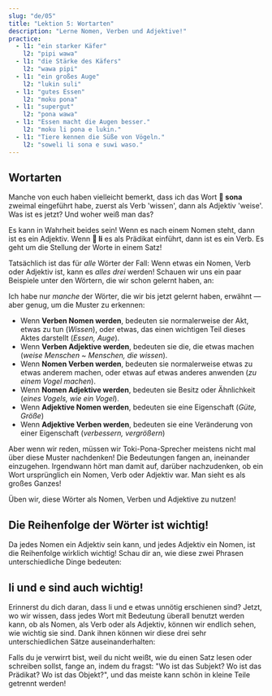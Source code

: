 ```yaml
---
slug: "de/05"
title: "Lektion 5: Wortarten"
description: "Lerne Nomen, Verben und Adjektive!"
practice:
  - l1: "ein starker Käfer"
    l2: "pipi wawa"
  - l1: "die Stärke des Käfers"
    l2: "wawa pipi"
  - l1: "ein großes Auge"
    l2: "lukin suli"
  - l1: "gutes Essen"
    l2: "moku pona"
  - l1: "supergut"
    l2: "pona wawa"
  - l1: "Essen macht die Augen besser."
    l2: "moku li pona e lukin."
  - l1: "Tiere kennen die Süße von Vögeln."
    l2: "soweli li sona e suwi waso."
---
```



## Wortarten

Manche von euch haben vielleicht bemerkt, dass ich das Wort **󱥡 sona** zweimal eingeführt habe, zuerst als Verb 'wissen', dann als Adjektiv 'weise'. Was ist es jetzt? Und woher weiß man das?

Es kann in Wahrheit beides sein! Wenn es nach einem Nomen steht, dann ist es ein Adjektiv. Wenn **󱤧 li** es als Prädikat einführt, dann ist es ein Verb. Es geht um die Stellung der Worte in einem Satz!

Tatsächlich ist das für *alle* Wörter der Fall: Wenn etwas ein Nomen, Verb oder Adjektiv ist, kann es _alles drei_ werden! Schauen wir uns ein paar Beispiele unter den Wörtern, die wir schon gelernt haben, an:

<List>
  <Word sl="lukin" m="N: Auge; V: sehen" />
  <Word sl="moku" m="N: Essen; V: zu sich nehmen; essen" />
  <Word sl="sona" m="N: Wissen, Weisheit; V: wissen; Adj: schlau, weise" />
  <Word sl="suli" m="N: Größe; V: vergrößern, betonen; Adj: groß, wichtig" />
  <Word sl="pona" m="N: Güte; V: verbessern; Adj: gut, gemütlich" />
  <Word sl="waso" m="N: Vogel; V: zu einem Vogel machen; Adj: eines Vogels, wie ein Vogel" />
</List>

Ich habe nur *manche* der Wörter, die wir bis jetzt gelernt haben, erwähnt — aber genug, um die Muster zu erkennen:
* Wenn **Verben Nomen werden**, bedeuten sie normalerweise der Akt, etwas zu tun (*Wissen*), oder etwas, das einen wichtigen Teil dieses Aktes darstellt (*Essen, Auge*).
* Wenn **Verben Adjektive werden**, bedeuten sie die, die etwas machen (*weise Menschen ~ Menschen, die wissen*).
* Wenn **Nomen Verben werden**, bedeuten sie normalerweise etwas zu etwas anderem machen, oder etwas auf etwas anderes anwenden (*zu einem Vogel machen*).
* Wenn **Nomen Adjektive werden**, bedeuten sie Besitz oder Ähnlichkeit (*eines Vogels, wie ein Vogel*).
* Wenn **Adjektive Nomen werden**, bedeuten sie eine Eigenschaft (*Güte, Größe*)
* Wenn **Adjektive Verben werden**, bedeuten sie eine Veränderung von einer Eigenschaft (*verbessern, vergrößern*)

Aber wenn wir reden, müssen wir Toki-Pona-Sprecher meistens nicht mal über diese Muster nachdenken! Die Bedeutungen fangen an, ineinander einzugehen. Irgendwann hört man damit auf, darüber nachzudenken, ob ein Wort ursprünglich ein Nomen, Verb oder Adjektiv war. Man sieht es als großes Ganzes!

Üben wir, diese Wörter als Nomen, Verben und Adjektive zu nutzen!

<List>
  <Sentence sl="lukin li pona e sona." m="Augen verbessern Wissen." />
  <Sentence sl="moku li suli e pipi." m="Essen bringt die Käfer dazu, größer zu wachsen." />
  <Sentence
    sl="moku li wawa e soweli lili."
    m="Essen stärkt das kleine Tier."
  />
</List>

## Die Reihenfolge der Wörter ist wichtig!

Da jedes Nomen ein Adjektiv sein kann, und jedes Adjektiv ein Nomen, ist die Reihenfolge wirklich wichtig! Schau dir an, wie diese zwei Phrasen unterschiedliche Dinge bedeuten:

<List>
  <Word sl="soweli suli" m="großes Tier" />
  <Word sl="suli soweli" m="die Größe des Tieres" />
  <Sentence
    sl="soweli suli li sona e suli soweli."
    m="Das große Tier kennt die Größe des Tieres."
  />
</List>

## li und e sind auch wichtig!

Erinnerst du dich daran, dass li und e etwas unnötig erschienen sind? Jetzt, wo wir wissen, dass jedes Wort mit Bedeutung überall benutzt werden kann, ob als Nomen, als Verb oder als Adjektiv, können wir endlich sehen, wie wichtig sie sind. Dank ihnen können wir diese drei sehr unterschiedlichen Sätze auseinanderhalten:

<List>
  <Word sl="soweli sona" m="weises Tier" />
  <Word sl="sona pona" m="gutes Wissen, gut wissen" />
  <Word sl="pona waso" m="die Güte des Vogels" />
  <Sentence
    sl="soweli sona li pona e waso."
    m="Das weise Tier hilft dem Vogel."
  />
  <Sentence
    sl="soweli li sona pona e waso."
    m="Das Tier kennt den Vogel gut."
  />
  <Sentence
    sl="soweli li sona e pona waso."
    m="Das Tier weiß, wie gut der Vogel ist."
  />
</List>
Falls du je verwirrt bist, weil du nicht weißt, wie du einen Satz lesen oder schreiben sollst, fange an, indem du fragst:
"Wo ist das Subjekt? Wo ist das Prädikat? Wo ist das Objekt?",
und das meiste kann schön in kleine Teile getrennt werden!

<Practice exercises={frontmatter.practice} client:load />
